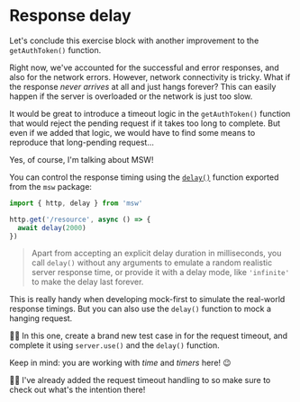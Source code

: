 # Response delay

Let's conclude this exercise block with another improvement to the `getAuthToken()` function.

Right now, we've accounted for the successful and error responses, and also for the network errors. However, network connectivity is tricky. What if the response _never arrives_ at all and just hangs forever? This can easily happen if the server is overloaded or the network is just too slow.

It would be great to introduce a timeout logic in the `getAuthToken()` function that would reject the pending request if it takes too long to complete. But even if we added that logic, we would have to find some means to reproduce that long-pending request...

Yes, of course, I'm talking about MSW!

You can control the response timing using the [`delay()`](https://mswjs.io/docs/api/delay) function exported from the `msw` package:

```ts highlight=1,4
import { http, delay } from 'msw'

http.get('/resource', async () => {
  await delay(2000)
})
```

> Apart from accepting an explicit delay duration in milliseconds, you call `delay()` without any arguments to emulate a random realistic server response time, or provide it with a delay mode, like `'infinite'` to make the delay last forever.

This is really handy when developing mock-first to simulate the real-world response timings. But you can also use the `delay()` function to mock a hanging request.

👨‍💼 In this one, create a brand new test case in <InlineFile file="get-auth-token.test.ts" /> for the request timeout, and complete it using `server.use()` and the `delay()` function.

<callout-info>Keep in mind: you are working with _time_ and _timers_ here! :wink:</callout-info>

🧝‍♀️ I've already added the request timeout handling to <InlineFile file="get-auth-token.ts" /> so make sure to check out what's the intention there!
